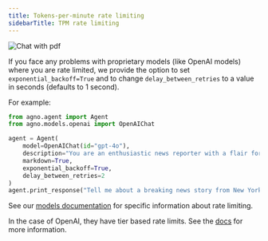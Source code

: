```yaml
---
title: Tokens-per-minute rate limiting
sidebarTitle: TPM rate limiting
---
```


![Chat with pdf](/images/tpm_issues.png)

If you face any problems with proprietary models (like OpenAI models) where you are rate limited, we provide the option to set `exponential_backoff=True` and to change `delay_between_retries` to a value in seconds (defaults to 1 second).

For example:

```python
from agno.agent import Agent
from agno.models.openai import OpenAIChat

agent = Agent(
    model=OpenAIChat(id="gpt-4o"),
    description="You are an enthusiastic news reporter with a flair for storytelling!",
    markdown=True,
    exponential_backoff=True,
    delay_between_retries=2
)
agent.print_response("Tell me about a breaking news story from New York.", stream=True)
```

See our [models documentation](../models/) for specific information about rate limiting.

In the case of OpenAI, they have tier based rate limits. See the [docs](https://platform.openai.com/docs/guides/rate-limits/usage-tiers) for more information.
